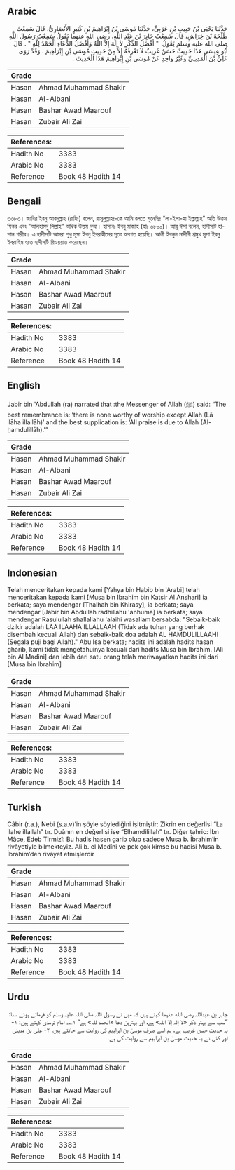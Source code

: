 ## Arabic


<div dir="rtl" lang="ar" style={{fontSize:'larger',backgroundColor:'#f8f9fa',padding:20}}>
حَدَّثَنَا يَحْيَى بْنُ حَبِيبِ بْنِ عَرَبِيٍّ، حَدَّثَنَا مُوسَى بْنُ إِبْرَاهِيمَ بْنِ كَثِيرٍ الأَنْصَارِيُّ، قَالَ سَمِعْتُ طَلْحَةَ بْنَ خِرَاشٍ، قَالَ سَمِعْتُ جَابِرَ بْنَ عَبْدِ اللَّهِ، رضى الله عنهما يَقُولُ سَمِعْتُ رَسُولَ اللَّهِ صلى الله عليه وسلم يَقُولُ ‏ "‏ أَفْضَلُ الذِّكْرِ لاَ إِلَهَ إِلاَّ اللَّهُ وَأَفْضَلُ الدُّعَاءِ الْحَمْدُ لِلَّهِ ‏"‏ ‏.‏ قَالَ أَبُو عِيسَى هَذَا حَدِيثٌ حَسَنٌ غَرِيبٌ لاَ نَعْرِفُهُ إِلاَّ مِنْ حَدِيثِ مُوسَى بْنِ إِبْرَاهِيمَ ‏.‏ وَقَدْ رَوَى عَلِيُّ بْنُ الْمَدِينِيِّ وَغَيْرُ وَاحِدٍ عَنْ مُوسَى بْنِ إِبْرَاهِيمَ هَذَا الْحَدِيثَ ‏.‏
</div>
<div style={{backgroundColor:'#f8f9fa',padding:20, marginBottom: 10}}><table> <thead> <tr> <th>Grade</th> <th></th> </tr> </thead> <tbody> <tr><td>Hasan</td><td>Ahmad Muhammad Shakir</td></tr><tr><td>Hasan</td><td>Al-Albani</td></tr><tr><td>Hasan</td><td>Bashar Awad Maarouf</td></tr><tr><td>Hasan</td><td>Zubair Ali Zai</td></tr></tbody></table><table> <thead> <tr> <th>References:</th> <th></th> </tr> </thead> <tbody><tr><td>Hadith No</td><td>3383</td></tr><tr><td>Arabic No</td><td>3383</td></tr><tr><td>Reference</td><td>Book 48 Hadith 14</td></tr></tbody></table></div>

## Bengali


<div dir="ltr" lang="bn" style={{fontSize:'larger',backgroundColor:'#f8f9fa',padding:20}}>
৩৩৮৩। জাবির ইবনু আবদুল্লাহ (রাযিঃ) বলেন, রাসূলুল্লাহঃ-কে আমি বলতে শুনেছিঃ “লা-ইলা-হা ইল্লাল্লাহ" অতি উত্তম যিকর এবং "আলহামদু লিল্লাহ" অধিক উত্তম দুআ। হাসানঃ ইবনু মাজাহ (হাঃ ৩৮০০)। আবূ ঈসা বলেন, হাদীসটি হাসান গারীব। এ হাদীসটি আমরা শুধু মূসা ইবনু ইবরাহীমের সূত্রে অবগত হয়েছি। আলী ইবনুল মাদীনী প্রমুখ মূসা ইবনু ইবরাহিম হতে হাদীসটি রিওয়য়াত করেছেন।
</div>
<div style={{backgroundColor:'#f8f9fa',padding:20, marginBottom: 10}}><table> <thead> <tr> <th>Grade</th> <th></th> </tr> </thead> <tbody> <tr><td>Hasan</td><td>Ahmad Muhammad Shakir</td></tr><tr><td>Hasan</td><td>Al-Albani</td></tr><tr><td>Hasan</td><td>Bashar Awad Maarouf</td></tr><tr><td>Hasan</td><td>Zubair Ali Zai</td></tr></tbody></table><table> <thead> <tr> <th>References:</th> <th></th> </tr> </thead> <tbody><tr><td>Hadith No</td><td>3383</td></tr><tr><td>Arabic No</td><td>3383</td></tr><tr><td>Reference</td><td>Book 48 Hadith 14</td></tr></tbody></table></div>

## English


<div dir="ltr" lang="en" style={{fontSize:'larger',backgroundColor:'#f8f9fa',padding:20}}>
Jabir bin 'Abdullah (ra) narrated that :the Messenger of Allah (ﷺ) said: “The best remembrance is: ‘there is none worthy of worship except Allah (Lā ilāha illallāh)’ and the best supplication is: ‘All praise is due to Allah (Al-ḥamdulillāh).’”
</div>
<div style={{backgroundColor:'#f8f9fa',padding:20, marginBottom: 10}}><table> <thead> <tr> <th>Grade</th> <th></th> </tr> </thead> <tbody> <tr><td>Hasan</td><td>Ahmad Muhammad Shakir</td></tr><tr><td>Hasan</td><td>Al-Albani</td></tr><tr><td>Hasan</td><td>Bashar Awad Maarouf</td></tr><tr><td>Hasan</td><td>Zubair Ali Zai</td></tr></tbody></table><table> <thead> <tr> <th>References:</th> <th></th> </tr> </thead> <tbody><tr><td>Hadith No</td><td>3383</td></tr><tr><td>Arabic No</td><td>3383</td></tr><tr><td>Reference</td><td>Book 48 Hadith 14</td></tr></tbody></table></div>

## Indonesian


<div dir="ltr" lang="id" style={{fontSize:'larger',backgroundColor:'#f8f9fa',padding:20}}>
Telah menceritakan kepada kami [Yahya bin Habib bin 'Arabi] telah menceritakan kepada kami [Musa bin Ibrahim bin Katsir Al Anshari] ia berkata; saya mendengar [Thalhah bin Khirasy], ia berkata; saya mendengar [Jabir bin Abdullah radhillahu 'anhuma] ia berkata; saya mendengar Rasulullah shallallahu 'alaihi wasallam bersabda: "Sebaik-baik dzikir adalah LAA ILAAHA ILLALLAAH (Tidak ada tuhan yang berhak disembah kecuali Allah) dan sebaik-baik doa adalah AL HAMDULILLAAHI (Segala puji bagi Allah)." Abu Isa berkata; hadits ini adalah hadits hasan gharib, kami tidak mengetahuinya kecuali dari hadits Musa bin Ibrahim. [Ali bin Al Madini] dan lebih dari satu orang telah meriwayatkan hadits ini dari [Musa bin Ibrahim]
</div>
<div style={{backgroundColor:'#f8f9fa',padding:20, marginBottom: 10}}><table> <thead> <tr> <th>Grade</th> <th></th> </tr> </thead> <tbody> <tr><td>Hasan</td><td>Ahmad Muhammad Shakir</td></tr><tr><td>Hasan</td><td>Al-Albani</td></tr><tr><td>Hasan</td><td>Bashar Awad Maarouf</td></tr><tr><td>Hasan</td><td>Zubair Ali Zai</td></tr></tbody></table><table> <thead> <tr> <th>References:</th> <th></th> </tr> </thead> <tbody><tr><td>Hadith No</td><td>3383</td></tr><tr><td>Arabic No</td><td>3383</td></tr><tr><td>Reference</td><td>Book 48 Hadith 14</td></tr></tbody></table></div>

## Turkish


<div dir="ltr" lang="tr" style={{fontSize:'larger',backgroundColor:'#f8f9fa',padding:20}}>
Câbir (r.a.), Nebi (s.a.v)’in şöyle söylediğini işitmiştir: Zikrin en değerlisi “La ilahe illallah” tır. Duânın en değerlisi ise “Elhamdilillah” tır. Diğer tahric: İbn Mâce, Edeb Tirmizî: Bu hadis hasen garib olup sadece Musa b. İbrahim’in rivâyetiyle bilmekteyiz. Ali b. el Medîni ve pek çok kimse bu hadisi Musa b. İbrahim’den rivâyet etmişlerdir
</div>
<div style={{backgroundColor:'#f8f9fa',padding:20, marginBottom: 10}}><table> <thead> <tr> <th>Grade</th> <th></th> </tr> </thead> <tbody> <tr><td>Hasan</td><td>Ahmad Muhammad Shakir</td></tr><tr><td>Hasan</td><td>Al-Albani</td></tr><tr><td>Hasan</td><td>Bashar Awad Maarouf</td></tr><tr><td>Hasan</td><td>Zubair Ali Zai</td></tr></tbody></table><table> <thead> <tr> <th>References:</th> <th></th> </tr> </thead> <tbody><tr><td>Hadith No</td><td>3383</td></tr><tr><td>Arabic No</td><td>3383</td></tr><tr><td>Reference</td><td>Book 48 Hadith 14</td></tr></tbody></table></div>

## Urdu


<div dir="rtl" lang="ur" style={{fontSize:'larger',backgroundColor:'#f8f9fa',padding:20}}>
جابر بن عبداللہ رضی الله عنہما کہتے ہیں کہ میں نے رسول اللہ صلی اللہ علیہ وسلم کو فرماتے ہوئے سنا: ”سب سے بہتر ذکر «لا إلہ إلا اللہ» ہے، اور بہترین دعا «الحمد للہ» ہے“ ۱؎۔ امام ترمذی کہتے ہیں: ۱- یہ حدیث حسن غریب ہے، ہم اسے صرف موسیٰ بن ابراہیم کی روایت سے جانتے ہیں، ۲- علی بن مدینی اور کئی نے یہ حدیث موسیٰ بن ابراہیم سے روایت کی ہے۔
</div>
<div style={{backgroundColor:'#f8f9fa',padding:20, marginBottom: 10}}><table> <thead> <tr> <th>Grade</th> <th></th> </tr> </thead> <tbody> <tr><td>Hasan</td><td>Ahmad Muhammad Shakir</td></tr><tr><td>Hasan</td><td>Al-Albani</td></tr><tr><td>Hasan</td><td>Bashar Awad Maarouf</td></tr><tr><td>Hasan</td><td>Zubair Ali Zai</td></tr></tbody></table><table> <thead> <tr> <th>References:</th> <th></th> </tr> </thead> <tbody><tr><td>Hadith No</td><td>3383</td></tr><tr><td>Arabic No</td><td>3383</td></tr><tr><td>Reference</td><td>Book 48 Hadith 14</td></tr></tbody></table></div>